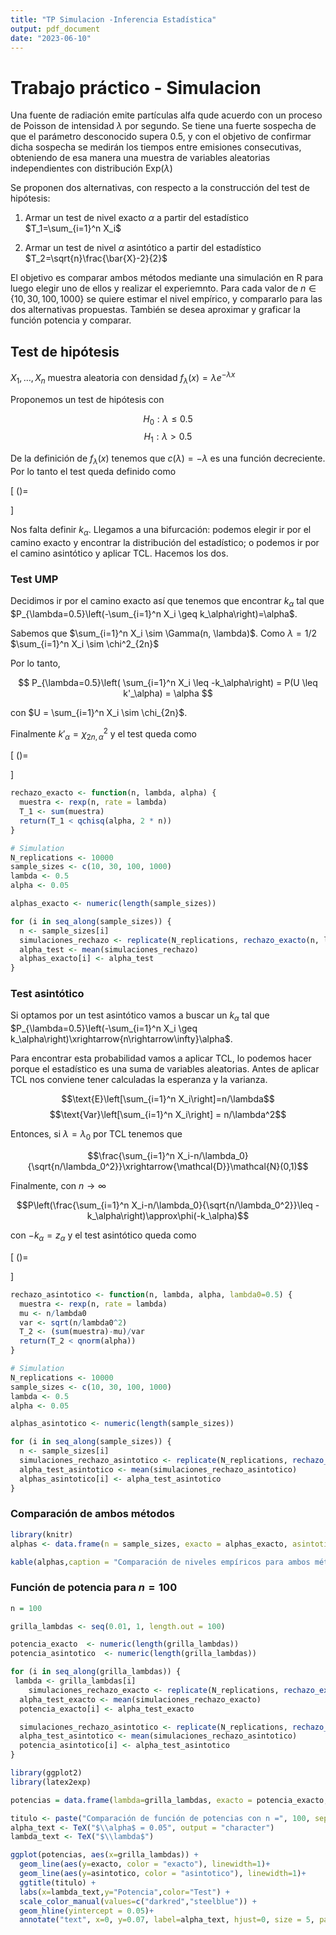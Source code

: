 ```yaml
---
title: "TP Simulacion -Inferencia Estadística"
output: pdf_document
date: "2023-06-10"
---
```



# Trabajo práctico - Simulacion


Una fuente de radiación emite partículas alfa qude acuerdo con un proceso de Poisson de intensidad $\lambda$ por segundo. Se tiene una fuerte sospecha de que el parámetro desconocido supera 0.5, y con el objetivo de confirmar dicha sospecha se medirán los tiempos entre emisiones consecutivas, obteniendo de esa manera una muestra de variables aleatorias independientes con distribución $\text{Exp}(\lambda)$

Se proponen dos alternativas, con respecto a la construcción del test de hipótesis:

1. Armar un test de nivel exacto $\alpha$ a partir del estadístico $T_1=\sum_{i=1}^n X_i$

2. Armar un test de nivel $\alpha$ asintótico a partir del estadístico  $T_2=\sqrt{n}\frac{\bar{X}-2}{2}$

El objetivo es comparar ambos métodos mediante una simulación en R para luego elegir uno de ellos y realizar el experiemnto. Para cada valor de $n \in \{10, 30, 100, 1000\}$ se quiere estimar el nivel empírico, y compararlo para las dos alternativas propuestas. También se desea aproximar y graficar la función potencia y comparar.

## Test de hipótesis

$X_1, \ldots, X_n$ muestra aleatoria con densidad $f_\lambda (x) = \lambda e^{-\lambda x}$ 

Proponemos un test de hipótesis con

$$ H_0: \lambda \leq 0.5 $$
$$ H_1: \lambda > 0.5 $$

De la definición de $f_\lambda(x)$ tenemos que $c(\lambda)= - \lambda$ es una función decreciente. Por lo tanto el test queda definido como

\[
    \delta (\mathbf{X})=
\begin{cases}
1 & \text{si }-\sum_{i=1}^nX_i \geq k_\alpha \\
0 & \text{si no}
\end{cases}
\]

Nos falta definir $k_\alpha$. Llegamos a una bifurcación: podemos elegir ir por el camino exacto y encontrar la distribución del estadístico; o podemos ir por el camino asintótico y aplicar TCL. Hacemos los dos.

### Test UMP 

Decidimos ir por el camino exacto así que tenemos que encontrar $k_\alpha$ tal que $P_{\lambda=0.5}\left(-\sum_{i=1}^n X_i \geq k_\alpha\right)=\alpha$.

Sabemos que $\sum_{i=1}^n X_i \sim \Gamma(n, \lambda)$. Como $\lambda = 1/2$ $\sum_{i=1}^n X_i \sim \chi^2_{2n}$

Por lo tanto,

$$ P_{\lambda=0.5}\left( \sum_{i=1}^n X_i \leq -k_\alpha\right) = P(U \leq k'_\alpha) = \alpha $$


con $U = \sum_{i=1}^n X_i \sim \chi_{2n}$.

Finalmente $k'_{\alpha} = \chi^2_{2n, \alpha}$ y el test queda como

\[
    \delta (\mathbf{X})=
\begin{cases}
1 & \text{si } \sum_{i=1}^nX_i \leq \chi_{2n, \alpha} \\
0 & \text{si no}
\end{cases}
\]

```r

rechazo_exacto <- function(n, lambda, alpha) {
  muestra <- rexp(n, rate = lambda)
  T_1 <- sum(muestra)
  return(T_1 < qchisq(alpha, 2 * n))
}

# Simulation
N_replications <- 10000
sample_sizes <- c(10, 30, 100, 1000)
lambda <- 0.5
alpha <- 0.05

alphas_exacto <- numeric(length(sample_sizes))

for (i in seq_along(sample_sizes)) {
  n <- sample_sizes[i]
  simulaciones_rechazo <- replicate(N_replications, rechazo_exacto(n, lambda, alpha))
  alpha_test <- mean(simulaciones_rechazo)
  alphas_exacto[i] <- alpha_test
}

```


### Test asintótico

Si optamos por un test asintótico vamos a buscar un $k_\alpha$ tal que $P_{\lambda=0.5}\left(-\sum_{i=1}^n X_i \geq k_\alpha\right)\xrightarrow{n\rightarrow\infty}\alpha$.

Para encontrar esta probabilidad vamos a aplicar TCL, lo podemos hacer porque el estadístico es una suma de variables aleatorias. Antes de aplicar TCL nos conviene tener calculadas la esperanza y la varianza. 

$$\text{E}\left[\sum_{i=1}^n X_i\right]=n/\lambda$$
$$\text{Var}\left[\sum_{i=1}^n X_i\right] = n/\lambda^2$$

Entonces, si $\lambda=\lambda_0$ por TCL tenemos que 

$$\frac{\sum_{i=1}^n X_i-n/\lambda_0}{\sqrt{n/\lambda_0^2}}\xrightarrow{\mathcal{D}}\mathcal{N}(0,1)$$

Finalmente, con $n\rightarrow\infty$ 

$$P\left(\frac{\sum_{i=1}^n X_i-n/\lambda_0}{\sqrt{n/\lambda_0^2}}\leq -k_\alpha\right)\approx\phi(-k_\alpha)$$

con $-k_\alpha = z_\alpha$ y el test asintótico queda como

\[
    \delta (\mathbf{X})=
\begin{cases}
1 & \text{si } \frac{\sum_{i=1}^n X_i-n/\lambda_0}{\sqrt{n/\lambda_0^2}} \leq z_\alpha \\
0 & \text{si no}
\end{cases}
\]


```r

rechazo_asintotico <- function(n, lambda, alpha, lambda0=0.5) {
  muestra <- rexp(n, rate = lambda)
  mu <- n/lambda0
  var <- sqrt(n/lambda0^2)
  T_2 <- (sum(muestra)-mu)/var
  return(T_2 < qnorm(alpha))
}

# Simulation
N_replications <- 10000
sample_sizes <- c(10, 30, 100, 1000)
lambda <- 0.5
alpha <- 0.05

alphas_asintotico <- numeric(length(sample_sizes))

for (i in seq_along(sample_sizes)) {
  n <- sample_sizes[i]
  simulaciones_rechazo_asintotico <- replicate(N_replications, rechazo_asintotico(n, lambda, alpha))
  alpha_test_asintotico <- mean(simulaciones_rechazo_asintotico)
  alphas_asintotico[i] <- alpha_test_asintotico
}

```

### Comparación de ambos métodos

```r
library(knitr)
alphas <- data.frame(n = sample_sizes, exacto = alphas_exacto, asintotico = alphas_asintotico)

kable(alphas,caption = "Comparación de niveles empíricos para ambos métodos ")

```

### Función de potencia para $n=100$


```r
n = 100

grilla_lambdas <- seq(0.01, 1, length.out = 100)

potencia_exacto  <- numeric(length(grilla_lambdas))
potencia_asintotico  <- numeric(length(grilla_lambdas))

for (i in seq_along(grilla_lambdas)) {
 lambda <- grilla_lambdas[i]
    simulaciones_rechazo_exacto <- replicate(N_replications, rechazo_exacto(n, lambda, alpha))
  alpha_test_exacto <- mean(simulaciones_rechazo_exacto)
  potencia_exacto[i] <- alpha_test_exacto

  simulaciones_rechazo_asintotico <- replicate(N_replications, rechazo_asintotico(n, lambda, alpha))
  alpha_test_asintotico <- mean(simulaciones_rechazo_asintotico)
  potencia_asintotico[i] <- alpha_test_asintotico
}
```

```r
library(ggplot2)
library(latex2exp)

potencias = data.frame(lambda=grilla_lambdas, exacto = potencia_exacto, asintotico=potencia_asintotico)

titulo <- paste("Comparación de función de potencias con n =", 100, sep=" ")
alpha_text <- TeX("$\\alpha$ = 0.05", output = "character")
lambda_text <- TeX("$\\lambda$")

ggplot(potencias, aes(x=grilla_lambdas)) +
  geom_line(aes(y=exacto, color = "exacto"), linewidth=1)+
  geom_line(aes(y=asintotico, color = "asintotico"), linewidth=1)+
  ggtitle(titulo) +
  labs(x=lambda_text,y="Potencia",color="Test") +
  scale_color_manual(values=c("darkred","steelblue")) +
  geom_hline(yintercept = 0.05)+
  annotate("text", x=0, y=0.07, label=alpha_text, hjust=0, size = 5, parse = TRUE)


```

